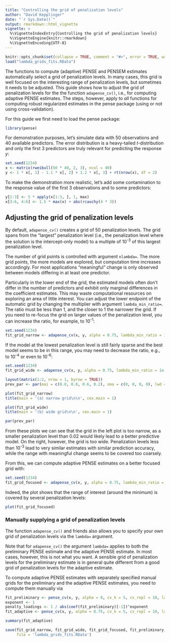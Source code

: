 ```yaml
---
title: "Controlling the grid of penalization levels"
author: "David Kepplinger"
date: "`r Sys.Date()`"
output: rmarkdown::html_vignette
vignette: >
  %\VignetteIndexEntry{Controlling the grid of penalization levels}
  %\VignetteEngine{knitr::rmarkdown}
  %\VignetteEncoding{UTF-8}
---
```


```r
knitr::opts_chunk$set(collapse = TRUE, comment = "#>", error = TRUE, warning = TRUE)
load("lambda_grids_fits.RData")
```

The functions to compute (adaptive) PENSE and PENSEM estimates automatically select a grid of penalization levels.
In many cases, this grid is well focused on the interesting range of penalization levels, but sometimes it needs to be adjusted.
This guide shows how to adjust the grid of penalization levels for the the function `adapense_cv()`, i.e., for computing adaptive PENSE estimates.
The steps, however, apply to *all* functions for computing robust regularized estimates in the pense package (using or not using cross-validation).

For this guide we first need to load the pense package:
```r
library(pense)
```

For demonstration purposes, let's simulate data with 50 observations and 40 available predictors.
The error distribution is a heavy-tailed *t*-distribution and only the first 3 predictors are truly relevant for predicting the response *y*:
```r
set.seed(1234)
x <- matrix(rweibull(50 * 40, 2, 3), ncol = 40)
y <- 1 * x[, 1] - 1.1 * x[, 2] + 1.2 * x[, 3] + rt(nrow(x), df = 2)
```

To make the demonstration more realistic, let's add some contamination to the response value of the first 3 observations and to some predictors:
```r
y[1:3] <- 5 * apply(x[1:3, ], 1, max)
x[3:6, 4:6] <- 1.5 * max(x) + abs(rcauchy(4 * 3))
```


## Adjusting the grid of penalization levels

By default, `adapense_cv()` creates a grid of 50 penalization levels.
The grid spans from the "largest" penalization level (i.e., the penalization level where the solution is the intercept-only model) to a multiple of 10<sup>-3</sup> of this largest penalization level.

The number of grid points is controlled with argument `nlambda=`.
The more grid points, the more models are explored, but computation time increases accordingly.
For most applications "meaningful" change is only observed between models differing in at least one predictor.

Particularly in the lower end of the grid, the estimated models often don't differ in the number of predictors and exhibit only marginal differences in the coefficient estimates.
This may waste computational resources on exploring an area of little interest.
You can adjust the lower endpoint of the automatic grid by changing the multiplier with argument `lambda_min_ratio=`.
The ratio must be less than 1, and the closer to 1 the narrower the grid.
If you need to re-focus the grid on larger values of the penalization level, you can increase the ratio, for example, to 10<sup>-1</sup>:

```r
set.seed(1234)
fit_grid_narrow <- adapense_cv(x, y, alpha = 0.75, lambda_min_ratio = 1e-1, cv_k = 5, cv_repl = 10)
```

If the model at the lowest penalization level is still fairly sparse and the best model seems to be in this range, you may need to decrease the ratio, e.g., to 10<sup>-4</sup> or even to 10<sup>-6</sup>:

```r
set.seed(1234)
fit_grid_wide <- adapense_cv(x, y, alpha = 0.75, lambda_min_ratio = 1e-6, cv_k = 5, cv_repl = 10)
```

```r
layout(matrix(1:2, nrow = 1, byrow = TRUE))
prev_par <- par(mai = c(0.8, 0.8, 0.6, 0.2), oma = c(0, 0, 0, 0), lwd = 1.6, cex.main = 0.7, mgp = c(2.5, 1, 0))

plot(fit_grid_narrow)
title(main = '(a) narrow grid\n\n', cex.main = 1)

plot(fit_grid_wide)
title(main = '(b) wide grid\n\n', cex.main = 1)

par(prev_par)
```

From these plots we can see that the grid in the left plot is too narrow, as a smaller penalization level than 0.02 would likely lead to a better predictive model.
On the right, however, the grid is too wide.
Penalization levels less than 10<sup>-3</sup> lead to very similar estimates with similar prediction accuracy, while the range with meaningful change seems to be covered too coarsely.

From this, we can compute adaptive PENSE estimates on a better focused grid with:
```r
set.seed(1234)
fit_grid_focused <- adapense_cv(x, y, alpha = 0.75, lambda_min_ratio = 1e-2, cv_k = 5, cv_repl = 10)
```

Indeed, the plot shows that the range of interest (around the minimum) is covered by several penalization levels:

```r
plot(fit_grid_focused)
```


### Manually supplying a grid of penalization levels

The function `adapense_cv()` and friends also allows you to specify your own grid of penalization levels via the `lambda=` argument.

Note that for `adapense_cv()` the argument `lambda=` applies to both the preliminary PENSE estimate and the adaptive PENSE estimate.
In most cases, however, this is not what you want.
A sensible grid of penalization levels for the preliminary estimate is in general quite different from a good grid of penalization levels for the adaptive estimate.

To compute adaptive PENSE estimates with separately specified manual grids for the preliminary and the adaptive PENSE estimates, you need to compute them manually via

```r
fit_preliminary <- pense_cv(x, y, alpha = 0, cv_k = 5, cv_repl = 10, lambda = c(1e-5, 1e-4, 1e-3, 1e-2, 1e-1, 1))
exponent <- 1
penalty_loadings <- 1 / abs(coef(fit_preliminary)[-1])^exponent
fit_adaptive <- pense_cv(x, y, alpha = 0.75, cv_k = 5, cv_repl = 10, lambda = c(5e-5, 5e-4, 5e-3, 5e-2, 5e-1, 5))
```

```r
summary(fit_adaptive)
```

```r
save(fit_grid_narrow, fit_grid_wide, fit_grid_focused, fit_preliminary, fit_adaptive,
     file = 'lambda_grids_fits.RData')
```

